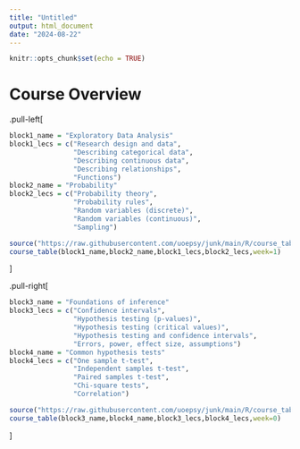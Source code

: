 ```yaml
---
title: "Untitled"
output: html_document
date: "2024-08-22"
---
```


```r
knitr::opts_chunk$set(echo = TRUE)
```

# Course Overview

.pull-left[

```r
block1_name = "Exploratory Data Analysis"
block1_lecs = c("Research design and data",
                "Describing categorical data",
                "Describing continuous data",
                "Describing relationships",
                "Functions")
block2_name = "Probability"
block2_lecs = c("Probability theory",
                "Probability rules",
                "Random variables (discrete)",
                "Random variables (continuous)",
                "Sampling")

source("https://raw.githubusercontent.com/uoepsy/junk/main/R/course_table.R")
course_table(block1_name,block2_name,block1_lecs,block2_lecs,week=1)
```


]

.pull-right[


```r
block3_name = "Foundations of inference"
block3_lecs = c("Confidence intervals",
                "Hypothesis testing (p-values)",
                "Hypothesis testing (critical values)",
                "Hypothesis testing and confidence intervals",
                "Errors, power, effect size, assumptions")
block4_name = "Common hypothesis tests"
block4_lecs = c("One sample t-test",
                "Independent samples t-test",
                "Paired samples t-test",
                "Chi-square tests",
                "Correlation")

source("https://raw.githubusercontent.com/uoepsy/junk/main/R/course_table.R")
course_table(block3_name,block4_name,block3_lecs,block4_lecs,week=0)
```

]
